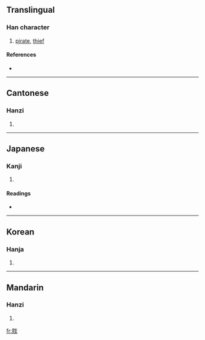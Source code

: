 {{see|賊}}
==Translingual==

===Han character===
{{Han char|rn=62|rad=戈|as=07|sn=11|four=|canj=月金戈 (BCI)}}

# [[pirate]], [[thief]]

====References====
* {{Han ref|kx=0413.061|dkj=11603|hdz=21406.130|uh=621D|ud=25117}}

----

==Cantonese==

===Hanzi===
{{yue-hanzi|jyut=|y=chaak6}}

# {{defn|Cantonese}}

----

==Japanese==

===Kanji===
{{ja-kanji|grade=|rs=戈07}}

# {{defn|Japanese}}

====Readings====
* {{ja-readings|on=[[ぞく]] (zoku)|kun=[[そこなう]] (sokonau)}}

----

==Korean==

===Hanja===
{{ko-hanja|hangeul=적|eumhun=|rv=jeok|mr=chŏk|y=cek}}

# {{defn|Korean}}

----

==Mandarin==

===Hanzi===
{{cmn-hanzi|pin=[[zéi]] ([[zei2]])|wg=tsei<sup>2</sup>}}

# {{defn|Mandarin}}

[[fr:戝]]